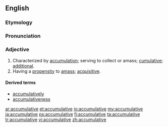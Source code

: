 ==English==

===Etymology===
{{suffix|accumulate|ive}}

===Pronunciation===
{{a|US}} {{IPA|/ə.ˈkjum.jə.ˌleɪ.tɪv/|/ə.ˈkjum.jə.ˌlə.tɪv/}}

===Adjective===
{{en-adj}}

# Characterized by [[accumulation]]; serving to collect or amass; [[cumulative]]; [[additional]].
# Having a [[propensity]] to [[amass]]; [[acquisitive]].

====Derived terms====
* [[accumulatively]]
* [[accumulativeness]]

[[ar:accumulative]]
[[et:accumulative]]
[[io:accumulative]]
[[my:accumulative]]
[[ja:accumulative]]
[[ps:accumulative]]
[[fi:accumulative]]
[[ta:accumulative]]
[[tr:accumulative]]
[[vi:accumulative]]
[[zh:accumulative]]
